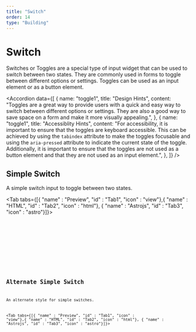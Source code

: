 ```yaml
---
title: "Switch"
order: 14
type: "Building"
---
```



# Switch

Switches or Toggles are a special type of input widget that can be used to switch between two states. They are commonly used in forms to toggle between different options or settings. Toggles can be used as an input element or as a button element.

<Accordion
  data={[
    {
      name: "toggle1",
      title: "Design Hints",
      content:
        "Toggles are a great way to provide users with a quick and easy way to switch between different options or settings. They are also a good way to save space on a form and make it more visually appealing.",
    },
    {
      name: "toggle1",
      title: "Accessiblity Hints",
      content:
        "For accessibility, it is important to ensure that the toggles are keyboard accessible. This can be achieved by using the `tabindex` attribute to make the toggles focusable and using the `aria-pressed` attribute to indicate the current state of the toggle. Additionally, it is important to ensure that the toggles are not used as a button element and that they are not used as an input element.",
    },
  ]}
/>

## Simple Switch

A simple switch input to toggle between two states.

<Tab tabs={[{ "name" : "Preview", "id" : "Tab1", "icon" : "view"},{ "name" : "HTML", "id" : "Tab2", "icon" : "html"}, { "name" : "Astrojs", "id" : "Tab3", "icon" : "astro"}]}>

<section id ="Tab1-panel" role="tabpanel" data-role="tabpanel">
<div class="flex items-center justify-center p-6">
<Toggle />
</div>

</section>

<section id ="Tab2-panel" role="tabpanel" data-role="tabpanel">

<Code
  code={ToggleCode}
  lang="html"
  title="ToggleVariants.html"
  wrap="true"
  data-pagefind-ignore
/>

</section>

<section id ="Tab3-panel" role="tabpanel" data-role="tabpanel">

<Code
  code={ToggleCodeAstro}
  lang="astro"
  title="ToggleVariants.astro"
  wrap="true"
  data-pagefind-ignore
/>

</section>

</Tab>

## Alternate Simple Switch

An alternate style for simple switches.

<Tab tabs={[{ "name" : "Preview", "id" : "Tab1", "icon" : "view"},{ "name" : "HTML", "id" : "Tab2", "icon" : "html"}, { "name" : "Astrojs", "id" : "Tab3", "icon" : "astro"}]}>

<section id ="Tab1-panel" role="tabpanel" data-role="tabpanel">
<div class="flex items-center justify-center p-6">
<ToggleAlt />
</div>

</section>

<section id ="Tab2-panel" role="tabpanel" data-role="tabpanel">

<Code
  code={ToggleAltCode}
  lang="html"
  title="ToggleAltVariants.html"
  wrap="true"
  data-pagefind-ignore
/>

</section>

<section id ="Tab3-panel" role="tabpanel" data-role="tabpanel">

<Code
  code={ToggleAltCodeAstro}
  lang="astro"
  title="ToggleAltVariants.astro"
  wrap="true"
  data-pagefind-ignore
/>

</section>

</Tab>
